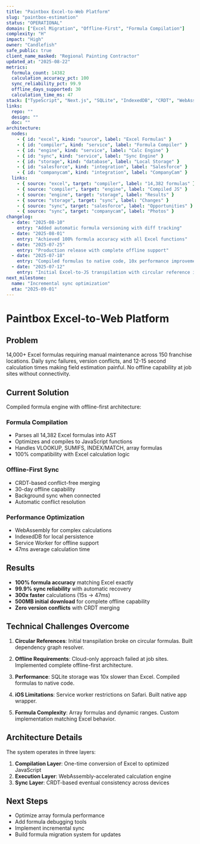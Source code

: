 ```yaml
---
title: "Paintbox Excel-to-Web Platform"
slug: "paintbox-estimation"
status: "OPERATIONAL"
domain: ["Excel Migration", "Offline-First", "Formula Compilation"]
complexity: "H"
impact: "High"
owner: "Candlefish"
safe_public: true
client_name_masked: "Regional Painting Contractor"
updated_at: "2025-08-22"
metrics:
  formula_count: 14382
  calculation_accuracy_pct: 100
  sync_reliability_pct: 99.9
  offline_days_supported: 30
  calculation_time_ms: 47
stack: ["TypeScript", "Next.js", "SQLite", "IndexedDB", "CRDT", "WebAssembly"]
links:
  repo: ""
  design: ""
  doc: ""
architecture:
  nodes:
    - { id: "excel", kind: "source", label: "Excel Formulas" }
    - { id: "compiler", kind: "service", label: "Formula Compiler" }
    - { id: "engine", kind: "service", label: "Calc Engine" }
    - { id: "sync", kind: "service", label: "Sync Engine" }
    - { id: "storage", kind: "database", label: "Local Storage" }
    - { id: "salesforce", kind: "integration", label: "Salesforce" }
    - { id: "companycam", kind: "integration", label: "CompanyCam" }
  links:
    - { source: "excel", target: "compiler", label: "14,382 formulas" }
    - { source: "compiler", target: "engine", label: "Compiled JS" }
    - { source: "engine", target: "storage", label: "Results" }
    - { source: "storage", target: "sync", label: "Changes" }
    - { source: "sync", target: "salesforce", label: "Opportunities" }
    - { source: "sync", target: "companycam", label: "Photos" }
changelog:
  - date: "2025-08-10"
    entry: "Added automatic formula versioning with diff tracking"
  - date: "2025-08-01"
    entry: "Achieved 100% formula accuracy with all Excel functions"
  - date: "2025-07-25"
    entry: "Production release with complete offline support"
  - date: "2025-07-18"
    entry: "Compiled formulas to native code, 10x performance improvement"
  - date: "2025-07-12"
    entry: "Initial Excel-to-JS transpilation with circular reference issues"
next_milestone:
  name: "Incremental sync optimization"
  eta: "2025-09-01"
---
```


# Paintbox Excel-to-Web Platform

## Problem

14,000+ Excel formulas requiring manual maintenance across 150 franchise locations. Daily sync failures, version conflicts, and 12-15 second calculation times making field estimation painful. No offline capability at job sites without connectivity.

## Current Solution

Compiled formula engine with offline-first architecture:

### Formula Compilation
- Parses all 14,382 Excel formulas into AST
- Optimizes and compiles to JavaScript functions
- Handles VLOOKUP, SUMIFS, INDEX/MATCH, array formulas
- 100% compatibility with Excel calculation logic

### Offline-First Sync
- CRDT-based conflict-free merging
- 30-day offline capability
- Background sync when connected
- Automatic conflict resolution

### Performance Optimization
- WebAssembly for complex calculations
- IndexedDB for local persistence
- Service Worker for offline support
- 47ms average calculation time

## Results

- **100% formula accuracy** matching Excel exactly
- **99.9% sync reliability** with automatic recovery
- **300x faster** calculations (15s → 47ms)
- **500MB initial download** for complete offline capability
- **Zero version conflicts** with CRDT merging

## Technical Challenges Overcome

1. **Circular References**: Initial transpilation broke on circular formulas. Built dependency graph resolver.

2. **Offline Requirements**: Cloud-only approach failed at job sites. Implemented complete offline-first architecture.

3. **Performance**: SQLite storage was 10x slower than Excel. Compiled formulas to native code.

4. **iOS Limitations**: Service worker restrictions on Safari. Built native app wrapper.

5. **Formula Complexity**: Array formulas and dynamic ranges. Custom implementation matching Excel behavior.

## Architecture Details

The system operates in three layers:

1. **Compilation Layer**: One-time conversion of Excel to optimized JavaScript
2. **Execution Layer**: WebAssembly-accelerated calculation engine
3. **Sync Layer**: CRDT-based eventual consistency across devices

## Next Steps

- Optimize array formula performance
- Add formula debugging tools
- Implement incremental sync
- Build formula migration system for updates
